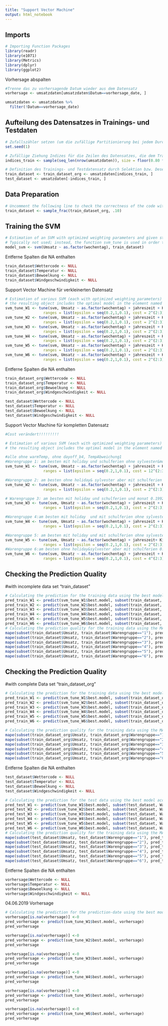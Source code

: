 ```yaml
---
title: "Support Vector Machine"
output: html_notebook
---
```



## Imports

```r
# Importing Function Packages
library(readr)
library(e1071)
library(Metrics)
library(dplyr)
library(ggplot2)

```

Vorhersage abspalten
```r
#Trenne das zu vorhersagende Datum wieder aus dem Datensatz
vorhersage <- umsatzdaten[umsatzdaten$Datum==vorhersage_date, ]

umsatzdaten <- umsatzdaten %>%
  filter(!Datum==vorhersage_date)
```


## Aufteilung des Datensatzes in Trainings- und Testdaten

```r
# Zufallszähler setzen (um die zufällige Partitionierung bei jedem Durchlauf gleich zu halten)
set.seed(1)

# Zufällige Ziehung Indizes für die Zeilen des Datensatzes, die dem Traininsdatensatz zugeordnet werden
indices_train <- sample(seq_len(nrow(umsatzdaten)), size = floor(0.80 * nrow(umsatzdaten)))

# Definition des Trainings- und Testdatensatz durch Selektion bzw. Deselektion der entsprechenden Datenzeilen
train_dataset <- train_dataset_org <- umsatzdaten[indices_train, ]
test_dataset <- umsatzdaten[-indices_train, ]
```


## Data Preparation

```r
# Uncomment the following line to check the correctness of the code with a small (and computationally fast) training data set
train_dataset <- sample_frac(train_dataset_org, .10)
```


## Training the SVM

```r
# Estimation of an SVM with optimized weighting parameters and given standard hyper parameters
# Typically not used; instead, the function svm_tune is used in order to also get a model with optimized hyper parameters
model_svm <- svm(Umsatz ~ as.factor(wochentag), train_dataset)
```

Entferne Spalten die NA enthalten
```r
train_dataset$Wettercode <- NULL
train_dataset$Temperatur <- NULL
train_dataset$Bewoelkung <- NULL
train_dataset$Windgeschwindigkeit <- NULL
```

Support Vector Machine für verkleinerten Datensatz
```r
# Estimation of various SVM (each with optimized weighting parameters) using systematically varied hyper parameters (typically called 'grid search' approach) and cross validation
# the resulting object includes the optimal model in the element named 'best.model'
svm_tune_W1 <- tune(svm, Umsatz ~ as.factor(wochentag) + jahreszeit + KielerWoche, data=subset(train_dataset, Warengruppe=="1"),
                 ranges = list(epsilon = seq(0.2,1,0.1), cost = 2^(2:3)))
svm_tune_W2 <- tune(svm, Umsatz ~ as.factor(wochentag) + jahreszeit + KielerWoche, data=subset(train_dataset, Warengruppe=="2"),
                 ranges = list(epsilon = seq(0.2,1,0.1), cost = 2^(2:3)))
svm_tune_W3 <- tune(svm, Umsatz ~ as.factor(wochentag) + jahreszeit + KielerWoche, data=subset(train_dataset, Warengruppe=="3"),
                 ranges = list(epsilon = seq(0.2,1,0.1), cost = 2^(2:3)))
svm_tune_W4 <- tune(svm, Umsatz ~ as.factor(wochentag) + jahreszeit + KielerWoche, data=subset(train_dataset, Warengruppe=="4"),
                 ranges = list(epsilon = seq(0.2,1,0.1), cost = 2^(2:3)))
svm_tune_W5 <- tune(svm, Umsatz ~ as.factor(wochentag) + jahreszeit + KielerWoche, data=subset(train_dataset, Warengruppe=="5"),
                 ranges = list(epsilon = seq(0.2,1,0.1), cost = 2^(2:3)))
svm_tune_W6 <- tune(svm, Umsatz ~ as.factor(wochentag) + jahreszeit + KielerWoche, data=subset(train_dataset, Warengruppe=="6"),
                 ranges = list(epsilon = seq(0.2,1,0.1), cost = 2^(2:3)))

```

Entferne Spalten die NA enthalten
```r
train_dataset_org$Wettercode <- NULL
train_dataset_org$Temperatur <- NULL
train_dataset_org$Bewoelkung <- NULL
train_dataset_org$Windgeschwindigkeit <- NULL

test_dataset$Wettercode <- NULL
test_dataset$Temperatur <- NULL
test_dataset$Bewoelkung <- NULL
test_dataset$Windgeschwindigkeit <- NULL

```

Support Vector Machine für kompletten Datensatz
```r
#Cost verändert!!!!!!!!! 

# Estimation of various SVM (each with optimized weighting parameters) using systematically varied hyper parameters (typically called 'grid search' approach) and cross validation
# the resulting object includes the optimal model in the element named 'best.model'

#alle ohne warmTemp, ohne dayoff_b4, TempAbweichung1
#Warengruppe 1: am besten mit holiday und schulferien ohne sylvester&monat 0.1882389
svm_tune_W1 <- tune(svm, Umsatz ~ as.factor(wochentag) + jahreszeit + KielerWoche+holiday+schulferien, data=subset(train_dataset_org, Warengruppe=="1"),
                 ranges = list(epsilon = seq(0.2,1,0.1), cost = 12^(2:3)))

#Warengruppe 2: am besten ohne holiday& sylvester aber mit schulferien & monat 0.15564 (mit holiday 0.1646284)
svm_tune_W2 <- tune(svm, Umsatz ~ as.factor(wochentag) + jahreszeit + KielerWoche +schulferien+monat, data=subset(train_dataset_org, Warengruppe=="2"),
                 ranges = list(epsilon = seq(0.2,1,0.1), cost = 2^(2:3)))

# Warengruppe 3: am besten mit holiday und schulferien und monat 0.1992
svm_tune_W3 <- tune(svm, Umsatz ~ as.factor(wochentag) + jahreszeit + KielerWoche+holiday+schulferien+monat, data=subset(train_dataset_org, Warengruppe=="3"),
                 ranges = list(epsilon = seq(0.2,1,0.1), cost = 2^(2:3)))

#Warengruppe 4:am besten mit holiday  und mit schulferien ohne sylvester 0.2044578
svm_tune_W4 <- tune(svm, Umsatz ~ as.factor(wochentag) + jahreszeit + KielerWoche+holiday+schulferien+monat, data=subset(train_dataset_org, Warengruppe=="4"),
                 ranges = list(epsilon = seq(0.2,1,0.1), cost = 2^(2:3)))

#Warengruppe 5: am besten mit holiday und mit schulferien ohne sylvester  0.1426626
svm_tune_W5 <- tune(svm, Umsatz ~ as.factor(wochentag) + jahreszeit+ KielerWoche+ monat+holiday+schulferien, data=subset(train_dataset_org, Warengruppe=="5"),
                 ranges = list(epsilon = seq(0.2,1,0.1), cost = 2^(2:3)))
#Warengruppe 6:am besten ohne holiday&sylvester aber mit schulferien 0.4107755;  
svm_tune_W6 <- tune(svm, Umsatz ~ as.factor(wochentag) + jahreszeit + KielerWoche+schulferien+monat+VerlaengertesWE_Mo+VerlaengertesWE_Fr, data=subset(train_dataset_org, Warengruppe=="6"),
                 ranges = list(epsilon = seq(0.2,1,0.1), cost = 4^(2:3)))

```


## Checking the Prediction Quality
#with incomplete data set "train_dataset"
```r
# Calculating the prediction for the training data using the best model according to the grid search
pred_train_W1 <- predict(svm_tune_W1$best.model, subset(train_dataset, Warengruppe=="1"))
pred_train_W2 <- predict(svm_tune_W2$best.model, subset(train_dataset, Warengruppe=="1"))
pred_train_W3 <- predict(svm_tune_W3$best.model, subset(train_dataset, Warengruppe=="1"))
pred_train_W4 <- predict(svm_tune_W4$best.model, subset(train_dataset, Warengruppe=="1"))
pred_train_W5 <- predict(svm_tune_W5$best.model, subset(train_dataset, Warengruppe=="1"))
pred_train_W6 <- predict(svm_tune_W6$best.model, subset(train_dataset, Warengruppe=="1"))
# Calculating the prediction quality for the training data using the MAPE
mape(subset(train_dataset$Umsatz, train_dataset$Warengruppe=="1"), pred_train_W1)
mape(subset(train_dataset$Umsatz, train_dataset$Warengruppe=="2"), pred_train_W2)
mape(subset(train_dataset$Umsatz, train_dataset$Warengruppe=="3"), pred_train_W3)
mape(subset(train_dataset$Umsatz, train_dataset$Warengruppe=="4"), pred_train_W4)
mape(subset(train_dataset$Umsatz, train_dataset$Warengruppe=="5"), pred_train_W5)
mape(subset(train_dataset$Umsatz, train_dataset$Warengruppe=="6"), pred_train_W6)
```

## Checking the Prediction Quality
#with complete Data set "train_dataset_org"
```r
# Calculating the prediction for the training data using the best model according to the grid search
pred_train_W1 <- predict(svm_tune_W1$best.model, subset(train_dataset_org, Warengruppe=="1"))
pred_train_W2 <- predict(svm_tune_W2$best.model, subset(train_dataset_org, Warengruppe=="2"))
pred_train_W3 <- predict(svm_tune_W3$best.model, subset(train_dataset_org, Warengruppe=="3"))
pred_train_W4 <- predict(svm_tune_W4$best.model, subset(train_dataset_org, Warengruppe=="4"))
pred_train_W5 <- predict(svm_tune_W5$best.model, subset(train_dataset_org, Warengruppe=="5"))
pred_train_W6 <- predict(svm_tune_W6$best.model, subset(train_dataset_org, Warengruppe=="6"))

# Calculating the prediction quality for the training data using the MAPE
mape(subset(train_dataset_org$Umsatz, train_dataset_org$Warengruppe=="1"), pred_train_W1)
mape(subset(train_dataset_org$Umsatz, train_dataset_org$Warengruppe=="2"), pred_train_W2)
mape(subset(train_dataset_org$Umsatz, train_dataset_org$Warengruppe=="3"), pred_train_W3)
mape(subset(train_dataset_org$Umsatz, train_dataset_org$Warengruppe=="4"), pred_train_W4)
mape(subset(train_dataset_org$Umsatz, train_dataset_org$Warengruppe=="5"), pred_train_W5)
mape(subset(train_dataset_org$Umsatz, train_dataset_org$Warengruppe=="6"), pred_train_W6)
```



Entferne Spalten die NA enthalten
```r
test_dataset$Wettercode <- NULL
test_dataset$Temperatur <- NULL
test_dataset$Bewoelkung <- NULL
test_dataset$Windgeschwindigkeit <- NULL
```


```r
# Calculating the prediction for the test data using the best model according to the grid search
pred_test_W1 <- predict(svm_tune_W1$best.model, subset(test_dataset, Warengruppe=="1"))
pred_test_W2 <- predict(svm_tune_W2$best.model, subset(test_dataset, Warengruppe=="2"))
pred_test_W3 <- predict(svm_tune_W3$best.model, subset(test_dataset, Warengruppe=="3"))
pred_test_W4 <- predict(svm_tune_W4$best.model, subset(test_dataset, Warengruppe=="4"))
pred_test_W5 <- predict(svm_tune_W5$best.model, subset(test_dataset, Warengruppe=="5"))
pred_test_W6 <- predict(svm_tune_W6$best.model, subset(test_dataset, Warengruppe=="6"))
# Calculating the prediction quality for the training data using the MAPE
mape(subset(test_dataset$Umsatz, test_dataset$Warengruppe=="1"), pred_test_W1)
mape(subset(test_dataset$Umsatz, test_dataset$Warengruppe=="2"), pred_test_W2)
mape(subset(test_dataset$Umsatz, test_dataset$Warengruppe=="3"), pred_test_W3)
mape(subset(test_dataset$Umsatz, test_dataset$Warengruppe=="4"), pred_test_W4)
mape(subset(test_dataset$Umsatz, test_dataset$Warengruppe=="5"), pred_test_W5)
mape(subset(test_dataset$Umsatz, test_dataset$Warengruppe=="6"), pred_test_W6)
```

Entferne Spalten die NA enthalten
```r
vorhersage$Wettercode <- NULL
vorhersage$Temperatur <- NULL
vorhersage$Bewoelkung <- NULL
vorhersage$Windgeschwindigkeit <- NULL
```


04.06.2019 Vorhersage 
```r
# Calculating the prediction for the prediction-date using the best model according to the grid search
vorhersage[is.na(vorhersage)] <-0
pred_vorhersage <- predict(svm_tune_W1$best.model, vorhersage)
pred_vorhersage

vorhersage[is.na(vorhersage)] <-0
pred_vorhersage <- predict(svm_tune_W2$best.model, vorhersage)
pred_vorhersage

vorhersage[is.na(vorhersage)] <-0
pred_vorhersage <- predict(svm_tune_W3$best.model, vorhersage)
pred_vorhersage

vorhersage[is.na(vorhersage)] <-0
pred_vorhersage <- predict(svm_tune_W4$best.model, vorhersage)
pred_vorhersage

vorhersage[is.na(vorhersage)] <-0
pred_vorhersage <- predict(svm_tune_W5$best.model, vorhersage)
pred_vorhersage

vorhersage[is.na(vorhersage)] <-0
pred_vorhersage <- predict(svm_tune_W6$best.model, vorhersage)
pred_vorhersage
```

